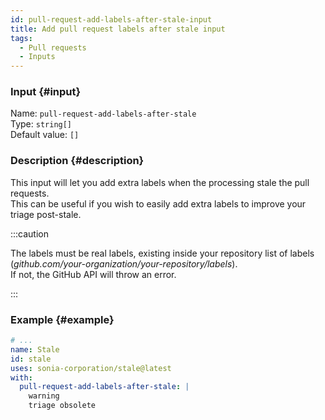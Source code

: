 ```yaml
---
id: pull-request-add-labels-after-stale-input
title: Add pull request labels after stale input
tags:
  - Pull requests
  - Inputs
---
```


### Input {#input}

Name: `pull-request-add-labels-after-stale`  
Type: `string[]`  
Default value: `[]`

### Description {#description}

This input will let you add extra labels when the processing stale the pull requests.  
This can be useful if you wish to easily add extra labels to improve your triage post-stale.

:::caution

The labels must be real labels, existing inside your repository list of labels (_github.com/your-organization/your-repository/labels_).  
If not, the GitHub API will throw an error.

:::

### Example {#example}

```yml {6-8}
# ...
name: Stale
id: stale
uses: sonia-corporation/stale@latest
with:
  pull-request-add-labels-after-stale: |
    warning
    triage obsolete
```
